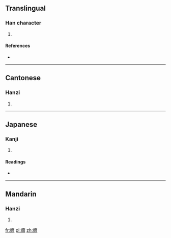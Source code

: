 ==Translingual==

===Han character===
{{Han char|rn=38|rad=女|as=12|sn=15|four=4442<sub>7</sub>|canj=女弓中月 (VNLB)|ids=⿰[[女]][[隋]]}}

# {{defn|Han|sort=女12}}

====References====
* {{Han ref|kx=0270.390|dkj=06706|dj=0538.350|hdz=21078.120|uh=5AF7|ud=23287|bh=E557|bd=58711}}

----

==Cantonese==

===Hanzi===
{{yue-hanzi|jyut=[[to5]]|y=to5}}

# {{defn|lang=yue|sort=女12}}

----

==Japanese==

===Kanji===
{{ja-kanji|grade=|rs=女12}}

# {{defn|lang=ja|sort=女12}}

====Readings====
* {{ja-readings|on=[[た]] (ta)|kun=[[みめよい]] (mimeyoi), [[うつくしい]] (utsukushii)}}

----

==Mandarin==

===Hanzi===
{{cmn-hanzi|pin=[[tuǒ]] ([[tuo3]])|wg=t'o<sup>3</sup>}}

# {{defn|lang=cmn|sort=女12}}

[[fr:嫷]]
[[pl:嫷]]
[[zh:嫷]]